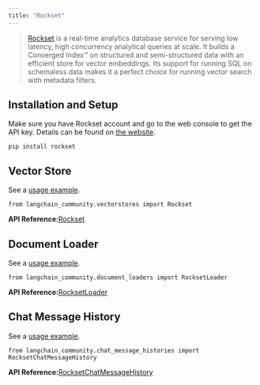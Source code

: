 ```yaml
---
title: "Rockset"
---
```


> [Rockset](https://rockset.com/product/) is a real-time analytics database service for serving low latency, high concurrency analytical queries at scale. It builds a Converged Index™ on structured and semi-structured data with an efficient store for vector embeddings. Its support for running SQL on schemaless data makes it a perfect choice for running vector search with metadata filters.

## Installation and Setup

Make sure you have Rockset account and go to the web console to get the API key. Details can be found on [the website](https://rockset.com/oss/rest-api/).

```
pip install rockset
```

## Vector Store

See a [usage example](/src/oss/integrations/vectorstores/rockset).

```
from langchain_community.vectorstores import Rockset 
```

**API Reference:**[Rockset](https://python.langchain.com/api_reference/community/vectorstores/langchain_community.vectorstores.rocksetdb.Rockset.html)

## Document Loader

See a [usage example](/src/oss/integrations/document_loaders/rockset).

```
from langchain_community.document_loaders import RocksetLoader
```

**API Reference:**[RocksetLoader](https://python.langchain.com/api_reference/community/document_loaders/langchain_community.document_loaders.rocksetdb.RocksetLoader.html)

## Chat Message History

See a [usage example](/src/oss/integrations/memory/rockset_chat_message_history).

```
from langchain_community.chat_message_histories import RocksetChatMessageHistory
```

**API Reference:**[RocksetChatMessageHistory](https://python.langchain.com/api_reference/community/chat_message_histories/langchain_community.chat_message_histories.rocksetdb.RocksetChatMessageHistory.html)
